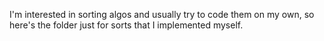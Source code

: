 I'm interested in sorting algos and usually try to code them on my own, so here's the folder just for sorts that I implemented myself.
